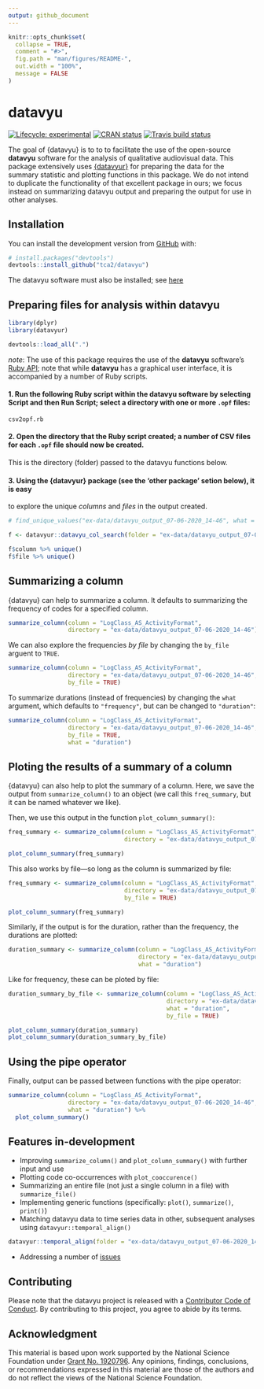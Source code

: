 ```yaml
---
output: github_document
---
```


<!-- README.md is generated from README.Rmd. Please edit that file -->

```r
knitr::opts_chunk$set(
  collapse = TRUE,
  comment = "#>",
  fig.path = "man/figures/README-",
  out.width = "100%",
  message = FALSE
)
```

# datavyu

<!-- badges: start -->
[![Lifecycle: experimental](https://img.shields.io/badge/lifecycle-experimental-orange.svg)](https://www.tidyverse.org/lifecycle/#experimental)
[![CRAN status](https://www.r-pkg.org/badges/version/datavyu)](https://CRAN.R-project.org/package=datavyu)
[![Travis build status](https://travis-ci.com/tca2/datavyu.svg?branch=master)](https://travis-ci.com/tca2/datavyu)
<!-- badges: end -->

The goal of {datavyu} is to to  to facilitate the use of the open-source **datavyu** software for the analysis of qualitative audiovisual data. This package extensively uses [{datavyur}](https://github.com/iamamutt/datavyu) for preparing the data for the summary statistic and plotting functions in this package. We do not intend to duplicate the functionality of that excellent package in ours; we focus instead on summarizing datavyu output and preparing the output for use in other analyses.

## Installation

You can install the development version from [GitHub](https://github.com/) with:

``` r
# install.packages("devtools")
devtools::install_github("tca2/datavyu")
```

The datavyu software must also be installed; see [here](https://datavyu.org/download.html)

## Preparing files for analysis within datavyu

```r
library(dplyr)
library(datavyur)
```

```r
devtools::load_all(".")
```

*note*: The use of this package requires the use of the **datavyu** software's [Ruby API](https://datavyu.org/user-guide/api.html); note that while **datavyu** has a graphical user interface, it is accompanied by a number of Ruby scripts.

#### 1. Run the following Ruby script within the datavyu software by selecting Script and then Run Script; select a directory with one or more `.opf` files:

`csv2opf.rb`

<!-- I ran this on the Empirical Analyses folder to generate a bunch of data -->

#### 2. Open the directory that the Ruby script created; a number of CSV files for each `.opf` file should now be created.

This is the directory (folder) passed to the datavyu functions below.

#### 3. Using the {datavyur} package (see the 'other package' setion below), it is easy
to explore the unique *columns* and *files* in the output created.

```r
# find_unique_values("ex-data/datavyu_output_07-06-2020_14-46", what = "codes")[1]

f <- datavyur::datavyu_col_search(folder = "ex-data/datavyu_output_07-06-2020_14-46") %>% as_tibble()

f$column %>% unique()
f$file %>% unique()
```

## Summarizing a column

{datavyu} can help to summarize a column. It defaults to summarizing 
the frequency of codes for a specified column.

```r
summarize_column(column = "LogClass_AS_ActivityFormat",
                 directory = "ex-data/datavyu_output_07-06-2020_14-46")
```

We can also explore the frequencies *by file* by changing the `by_file` arguent to 
`TRUE`.

```r
summarize_column(column = "LogClass_AS_ActivityFormat",
                 directory = "ex-data/datavyu_output_07-06-2020_14-46",
                 by_file = TRUE)
```

To summarize durations (instead of frequencies) by changing the `what` argument,
which defaults to `"frequency"`, but can be changed to `"duration"`:

```r
summarize_column(column = "LogClass_AS_ActivityFormat",
                 directory = "ex-data/datavyu_output_07-06-2020_14-46",
                 by_file = TRUE,
                 what = "duration")
```

## Ploting the results of a summary of a column

{datavyu} can also help to plot the summary of a column. Here, we save the output
from `summarize_column()` to an object (we call this `freq_summary`, but it can 
be named whatever we like). 

Then, we use this output in the function `plot_column_summary()`:

```r
freq_summary <- summarize_column(column = "LogClass_AS_ActivityFormat",
                                 directory = "ex-data/datavyu_output_07-06-2020_14-46")

plot_column_summary(freq_summary)
```

This also works by file---so long as the column is summarized by file:

```r
freq_summary <- summarize_column(column = "LogClass_AS_ActivityFormat",
                                 directory = "ex-data/datavyu_output_07-06-2020_14-46",
                                 by_file = TRUE)

plot_column_summary(freq_summary)
```

Similarly, if the output is for the duration, rather than the frequency, the durations are plotted:

```r
duration_summary <- summarize_column(column = "LogClass_AS_ActivityFormat",
                                     directory = "ex-data/datavyu_output_07-06-2020_14-46",
                                     what = "duration")

```

Like for frequency, these can be ploted by file:

```r
duration_summary_by_file <- summarize_column(column = "LogClass_AS_ActivityFormat",
                                             directory = "ex-data/datavyu_output_07-06-2020_14-46",
                                             what = "duration",
                                             by_file = TRUE)

plot_column_summary(duration_summary)
plot_column_summary(duration_summary_by_file)
```

## Using the pipe operator

Finally, output can be passed between functions with the pipe operator:

```r
summarize_column(column = "LogClass_AS_ActivityFormat",
                 directory = "ex-data/datavyu_output_07-06-2020_14-46",
                 what = "duration") %>% 
  plot_column_summary()
```

## Features in-development

- Improving `summarize_column()` and `plot_column_summary()` with further input and use
- Plotting code co-occurrences with `plot_cooccurence()`
- Summarizing an entire file (not just a single column in a file) with `summarize_file()`
- Implementing generic functions (specifically: `plot()`, `summarize()`, `print()`)
- Matching datavyu data to time series data in other, subsequent analyses using `datavyur::temporal_align()`
```r
datavyur::temporal_align(folder = "ex-data/datavyu_output_07-06-2020_14-46", all.cols = "LogClass_AS_ActivityFormat")
```
- Addressing a number of [issues](https://github.com/tca2/datavyu/issues)

## Contributing
  
Please note that the datavyu project is released with a [Contributor Code of Conduct](https://contributor-covenant.org/version/2/0/CODE_OF_CONDUCT.html). By contributing to this project, you agree to abide by its terms.

## Acknowledgment

This material is based upon work supported by the National Science Foundation under [Grant No. 1920796](https://www.nsf.gov/awardsearch/showAward?AWD_ID=1920796&HistoricalAwards=false). Any opinions, findings, conclusions, or recommendations expressed in this material are those of the authors and do not reflect the views of the National Science Foundation.
